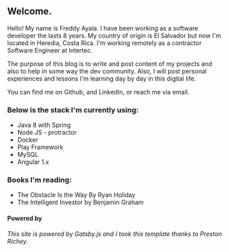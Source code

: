 
<div class="blog-section">

## Welcome.

Hello! My name is Freddy Ayala. I have been working as a software developer the lasts 8 years.
My country of origin is El Salvador but now I'm located in Heredia, Costa Rica.
I'm working remotely as a contractor Software Engineer at Intertec.

The purpose of this blog is to write and post content of my projects and also to help in some way the dev community.
Also, I will post personal experiences and lessons I'm learning day by day in this digital life.


You can find me on  <XA href="https://github.com/GelukkigTurtle">Github</XA>, and <XA href="https://www.linkedin.com/in/freddy-ayala/">LinkedIn</XA>, or reach me via <XA href="mailto:fredd.seb8@gmail.com">email</XA>.

</div>

<div class="blog-section">

### Below is the stack I'm currently using:
- Java 8 with Spring
- Node JS - protractor
- Docker
- Play Framework
- MySQL
- Angular 1.x

### Books I'm reading:
 - The Obstacle Is the Way By Ryan Holiday
 - The Intelligent Investor by Benjamin Graham
</div>

<div class="blog-section">

#### Powered by

_This site is powered by <XA href="https://www.gatsbyjs.org/">Gatsby.js</XA> and I took this template thanks to  <XA href="https://github.com/prichey/prestonrichey.com">Preston Richey</XA>._
</div>

